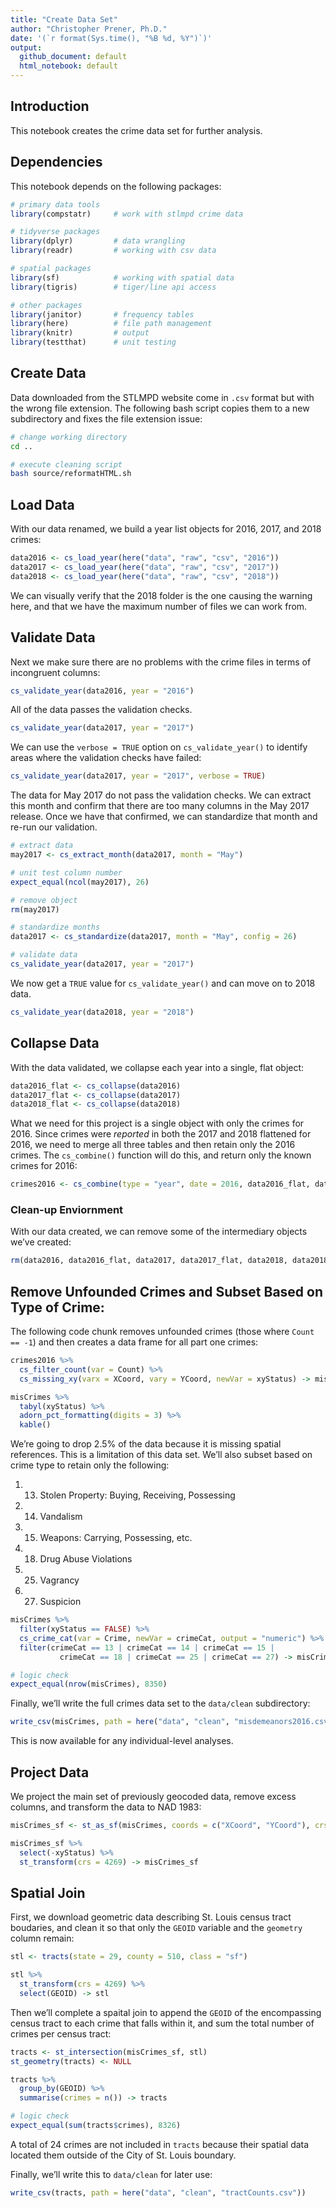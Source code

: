 ```yaml
---
title: "Create Data Set"
author: "Christopher Prener, Ph.D."
date: '(`r format(Sys.time(), "%B %d, %Y")`)'
output: 
  github_document: default
  html_notebook: default 
---
```


## Introduction
This notebook creates the crime data set for further analysis.

## Dependencies
This notebook depends on the following packages:

```r
# primary data tools
library(compstatr)     # work with stlmpd crime data

# tidyverse packages
library(dplyr)         # data wrangling
library(readr)         # working with csv data

# spatial packages
library(sf)            # working with spatial data
library(tigris)        # tiger/line api access

# other packages
library(janitor)       # frequency tables
library(here)          # file path management
library(knitr)         # output
library(testthat)      # unit testing
```

## Create Data
Data downloaded from the STLMPD website come in `.csv` format but with the wrong file extension. The following bash script copies them to a new subdirectory and fixes the file extension issue:

```bash
# change working directory
cd ..

# execute cleaning script
bash source/reformatHTML.sh
```

## Load Data
With our data renamed, we build a year list objects for 2016, 2017, and 2018 crimes:

```r
data2016 <- cs_load_year(here("data", "raw", "csv", "2016"))
data2017 <- cs_load_year(here("data", "raw", "csv", "2017"))
data2018 <- cs_load_year(here("data", "raw", "csv", "2018"))
```

We can visually verify that the 2018 folder is the one causing the warning here, and that we have the maximum number of files we can work from.

## Validate Data
Next we make sure there are no problems with the crime files in terms of incongruent columns:

```r
cs_validate_year(data2016, year = "2016")
```

All of the data passes the validation checks.

```r
cs_validate_year(data2017, year = "2017")
```

We can use the `verbose = TRUE` option on `cs_validate_year()` to identify areas where the validation checks have failed:

```r
cs_validate_year(data2017, year = "2017", verbose = TRUE)
```

The data for May 2017 do not pass the validation checks. We can extract this month and confirm that there are too many columns in the May 2017 release. Once we have that confirmed, we can standardize that month and re-run our validation.

```r
# extract data
may2017 <- cs_extract_month(data2017, month = "May")

# unit test column number
expect_equal(ncol(may2017), 26)

# remove object
rm(may2017)

# standardize months
data2017 <- cs_standardize(data2017, month = "May", config = 26)

# validate data
cs_validate_year(data2017, year = "2017")
```

We now get a `TRUE` value for `cs_validate_year()` and can move on to 2018 data.

```r
cs_validate_year(data2018, year = "2018")
```

## Collapse Data
With the data validated, we collapse each year into a single, flat object:

```r
data2016_flat <- cs_collapse(data2016)
data2017_flat <- cs_collapse(data2017)
data2018_flat <- cs_collapse(data2018)
```

What we need for this project is a single object with only the crimes for 2016. Since crimes were *reported* in both the 2017 and 2018 flattened for 2016, we need to merge all three tables and then retain only the 2016 crimes. The `cs_combine()` function will do this, and return only the known crimes for 2016:

```r
crimes2016 <- cs_combine(type = "year", date = 2016, data2016_flat, data2017_flat, data2018_flat)
```

### Clean-up Enviornment
With our data created, we can remove some of the intermediary objects we've created:

```r
rm(data2016, data2016_flat, data2017, data2017_flat, data2018, data2018_flat)
```

## Remove Unfounded Crimes and Subset Based on Type of Crime:
The following code chunk removes unfounded crimes (those where `Count == -1`) and then creates a data frame for all part one crimes:

```r
crimes2016 %>% 
  cs_filter_count(var = Count) %>%
  cs_missing_xy(varx = XCoord, vary = YCoord, newVar = xyStatus) -> misCrimes

misCrimes %>%
  tabyl(xyStatus) %>%
  adorn_pct_formatting(digits = 3) %>%
  kable()
```

We're going to drop 2.5% of the data because it is missing spatial references. This is a limitation of this data set. We'll also subset based on crime type to retain only the following:

1. (13) Stolen Property: Buying, Receiving, Possessing
2. (14) Vandalism
3. (15) Weapons: Carrying, Possessing, etc.
4. (18) Drug Abuse Violations
5. (25) Vagrancy
6. (27) Suspicion

```r
misCrimes %>%
  filter(xyStatus == FALSE) %>%
  cs_crime_cat(var = Crime, newVar = crimeCat, output = "numeric") %>%
  filter(crimeCat == 13 | crimeCat == 14 | crimeCat == 15 | 
           crimeCat == 18 | crimeCat == 25 | crimeCat == 27) -> misCrimes

# logic check
expect_equal(nrow(misCrimes), 8350)
```

Finally, we'll write the full crimes data set to the `data/clean` subdirectory:

```r
write_csv(misCrimes, path = here("data", "clean", "misdemeanors2016.csv"))
```

This is now available for any individual-level analyses.

## Project Data
We project the main set of previously geocoded data, remove excess columns, and transform the data to NAD 1983:

```r
misCrimes_sf <- st_as_sf(misCrimes, coords = c("XCoord", "YCoord"), crs = 102696)

misCrimes_sf %>%
  select(-xyStatus) %>%
  st_transform(crs = 4269) -> misCrimes_sf
```

## Spatial Join
First, we download geometric data describing St. Louis census tract boudaries, and clean it so that only the `GEOID` variable and the `geometry` column remain:

```r
stl <- tracts(state = 29, county = 510, class = "sf")
```

```r
stl %>% 
  st_transform(crs = 4269) %>%
  select(GEOID) -> stl
```

Then we'll complete a spaital join to append the `GEOID` of the encompassing census tract to each crime that falls within it, and sum the total number of crimes per census tract:

```r
tracts <- st_intersection(misCrimes_sf, stl)
st_geometry(tracts) <- NULL

tracts %>%
  group_by(GEOID) %>%
  summarise(crimes = n()) -> tracts

# logic check
expect_equal(sum(tracts$crimes), 8326)
```

A total of 24 crimes are not included in `tracts` because their spatial data located them outside of the City of St. Louis boundary.

Finally, we'll write this to `data/clean` for later use:

```r
write_csv(tracts, path = here("data", "clean", "tractCounts.csv"))
```

